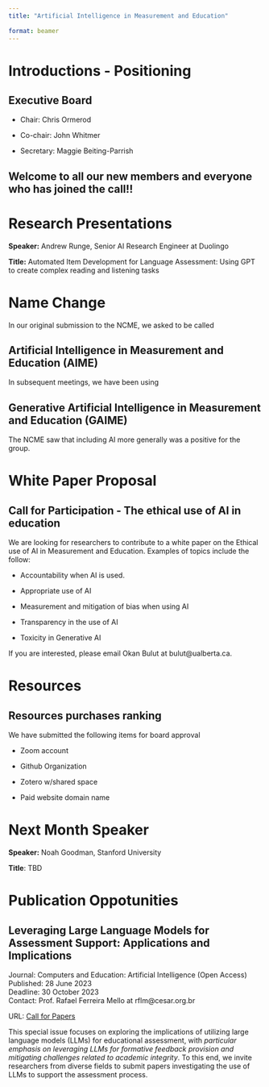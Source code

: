 ```yaml
---
title: "Artificial Intelligence in Measurement and Education"
 
format: beamer
---
```


# Introductions - Positioning

## Executive Board

-   Chair: Chris Ormerod

-   Co-chair: John Whitmer

-   Secretary: Maggie Beiting-Parrish

## Welcome to all our new members and everyone who has joined the call!!

# Research Presentations

**Speaker:** Andrew Runge, Senior AI Research Engineer at Duolingo

**Title:** Automated Item Development for Language Assessment: Using GPT to create complex reading and listening tasks

# Name Change

In our original submission to the NCME, we asked to be called

## Artificial Intelligence in Measurement and Education (AIME)

In subsequent meetings, we have been using

## Generative Artificial Intelligence in Measurement and Education (GAIME)

The NCME saw that including AI more generally was a positive for the group.

# White Paper Proposal

## Call for Participation - The ethical use of AI in education

We are looking for researchers to contribute to a white paper on the Ethical use of AI in Measurement and Education. Examples of topics include the follow:

-   Accountability when AI is used.

-   Appropriate use of AI

-   Measurement and mitigation of bias when using AI 

-   Transparency in the use of AI

-   Toxicity in Generative AI

If you are interested, please email Okan Bulut at bulut@ualberta.ca. 

# Resources

## Resources purchases ranking

We have submitted the following items for board approval 

-   Zoom account 

-   Github Organization

-   Zotero w/shared space

-   Paid website domain name

# Next Month Speaker

**Speaker:** Noah Goodman, Stanford University

**Title**: TBD


# Publication Oppotunities

## **Leveraging Large Language Models for Assessment Support: Applications and Implications**

Journal: Computers and Education: Artificial Intelligence (Open Access)\
Published: 28 June 2023\
Deadline: 30 October 2023\
Contact: Prof. Rafael Ferreira Mello at rflm\@cesar.org.br

URL: [Call for Papers](https://www.sciencedirect.com/journal/computers-and-education-artificial-intelligence/about/call-for-papers#leveraging-large-language-models-for-assessment-support-applications-and-implications)

This special issue focuses on exploring the implications of utilizing large language models (LLMs) for educational assessment, with *particular emphasis on leveraging LLMs for formative feedback provision and mitigating challenges related to academic integrity*. To this end, we invite researchers from diverse fields to submit papers investigating the use of LLMs to support the assessment process.
